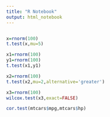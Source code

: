 ---
title: "R Notebook"
output: html_notebook
---

```         
```

```{r}
x=rnorm(100)
t.test(x,mu=5)
```

```{r}
x1=rnorm(100)
y1=rnorm(100)
t.test(x1,y1)
```

```{r}
x2=rnorm(100)
t.test(x2,mu=2,alternative='greater')
```

```{r}
x3=rnorm(100)
wilcox.test(x3,exact=FALSE)
```

```{r}
cor.test(mtcars$mpg,mtcars$hp)
```
